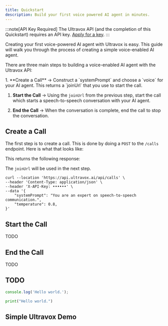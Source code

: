 ```yaml
---
title: Quickstart
description: Build your first voice powered AI agent in minutes.
---
```


:::note[API Key Required]
The Ultravox API (and the completion of this Quickstart) requires an API key. [Apply for a key](https://forms.gle/BNmUBrqymzH3vkxj8).
:::

Creating your first voice-powered AI agent with Ultravox is easy.
This guide will walk you through the process of creating a simple voice-enabled AI agent.

There are three main steps to building a voice-enabled AI agent with the Ultravox API:

<Steps>
1. **Create a Call** → Construct a `systemPrompt` and choose a `voice` for your AI agent. This returns a `joinUrl` that you use to start the call.

1. **Start the Call** → Using the `joinUrl` from the previous step, start the call which starts a speech-to-speech conversation with your AI agent.

1. **End the Call** → When the conversation is complete, end the call to stop the conversation.
</Steps>

## Create a Call
The first step is to create a call. This is done by doing a `POST` to the `/calls` endpoint. Here is what that looks like:

This returns the following response:

The `joinUrl` will be used in the next step.


```terminal
curl --location 'https://api.ultravox.ai/api/calls' \
--header 'Content-Type: application/json' \
--header 'X-API-Key: ••••••' \
--data '{
    "systemPrompt": "You are an expert on speech-to-speech communication.",
    "temperature": 0.8,
}'
```
## Start the Call
TODO

## End the Call
TODO

## TODO
```javascript
console.log('Hello world.');
```

```python
print("Hello world.")
```

## Simple Ultravox Demo
<SimpleUltravoxDemo />